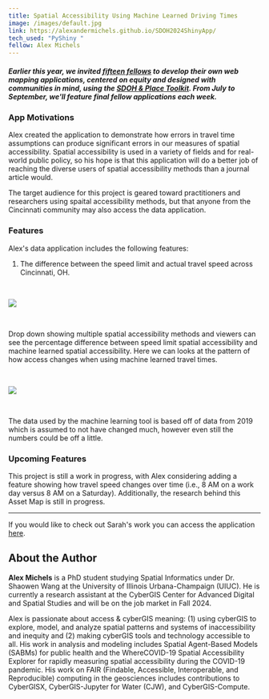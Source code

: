 ```yaml
---
title: Spatial Accessibility Using Machine Learned Driving Times
image: /images/default.jpg
link: https://alexandermichels.github.io/SDOH2024ShinyApp/
tech_used: "PyShiny "
fellow: Alex Michels
---
```

##### *Earlier this year, we invited [fifteen fellows](https://sdohplace.org/fellows) to develop their own web mapping applications, centered on equity and designed with communities in mind, using the [SDOH & Place Toolkit](https://toolkit.sdohplace.org/). From July to September, we'll feature final fellow applications each week.*

### **App Motivations**

Alex created the application to demonstrate how errors in travel time assumptions can produce significant errors in our measures of spatial accessibility. Spatial accessibility is used in a variety of fields and for real-world public policy, so his hope is that this application will do a better job of reaching the diverse users of spatial accessibility methods than a journal article would.

The target audience for this project is geared toward practitioners and researchers using spaital accessibility methods, but that anyone from the Cincinnati community may also access the data application.

### **Features**

Alex's data application includes the following features:

1. The difference between the speed limit and actual travel speed across Cincinnati, OH.

<br/>

![](/images/michels-sdohapp2-alexander-michels.png)

<br/>

Drop down showing multiple spatial accessibility methods and viewers can see the percentage difference between speed limit spatial accessibility and machine learned spatial accessibility. Here we can looks at the pattern of how  access changes when using machine learned travel times. 

<br/>

![](/images/michels-sdohapp1-alexander-michels.png)

<br/>

The data used by the machine learning tool is based off of data from 2019 which is assumed to not have changed much, however even still the numbers could be off a little. 

### **Upcoming Features**

This project is still a work in progress, with Alex considering adding a feature showing how travel speed changes over time (i.e., 8 AM on a work day versus 8 AM on a Saturday). Additionally, the research behind this Asset Map is still in progress. 

- - -

If you would like to check out Sarah's work you can access the application [here](https://alexandermichels.github.io/SDOH2024ShinyApp/).

## About the Author

**Alex Michels** is a PhD student studying Spatial Informatics under Dr. Shaowen Wang at the University of Illinois Urbana-Champaign (UIUC). He is currently a research assistant at the CyberGIS Center for Advanced Digital and Spatial Studies and will be on the job market in Fall 2024.

Alex is passionate about access & cyberGIS meaning: (1) using cyberGIS to explore, model, and analyze spatial patterns and systems of inaccessibility and inequity and (2) making cyberGIS tools and technology accessible to all. His work in analysis and modeling includes Spatial Agent-Based Models (SABMs) for public health and the WhereCOVID-19 Spatial Accessibility Explorer for rapidly measuring spatial accessibility during the COVID-19 pandemic. His work on FAIR (Findable, Accessible, Interoperable, and Reproducible) computing in the geosciences includes contributions to CyberGISX, CyberGIS-Jupyter for Water (CJW), and CyberGIS-Compute.
